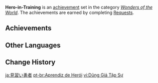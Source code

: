 {{Achievement Set Infobox
|title        = 
|primogems    = {{Achievement/Primogems|Hero-in-Training}}
|total        = {{Achievement/Total|Hero-in-Training}}
|category     = Wonders of the World
}}
'''Hero-in-Training''' is an [[achievement]] set in the category ''[[Wonders of the World]]''. The achievements are earned by completing [[Requests]].

==Achievements==
{{Achievements by Category Table|Hero-in-Training}}
<!--
==Notes==

==Trivia==
-->
==Other Languages==
{{Other Languages
|en      = Hero-in-Training
|zhs     = 见习勇者
|zhs_rm  = Jiànxí Yǒngzhě
|zht     = 見習勇者
|zht_rm  = Jiànxí Yǒngzhě
|zh_tl   = 
|ja      = 見習い勇者
|ja_rm   = Yonarai Yuusha
|ja_tl   = Apprentice Hero
|ko      = 견습 용사
|ko_rm   = Gyeonseup Yongsa
|ko_tl   = Probation Champion
|es      = Aprendiz de héroe
|es_tl   = Hero Apprentice
|fr      = Apprenti héros
|fr_tl   = Hero Apprentice
|ru      = Герой-практикант
|ru_tl   = Hero-Apprentice
|th      = ผู้กล้าฝึกหัด
|th_rm   = 
|th_tl   = 
|vi      = Dũng Giả Tập Sự
|vi_tl   = Apprentice Hero
|de      = Held auf Probe
|de_tl   = Hero on Probation
|id      = Pejuang dalam Pelatihan
|id_tl   = Fighter in Training
|pt      = Aprendiz de Herói
|pt_tl   = 
|tr      = Bir Kahraman Yetişiyor
|tr_tl   = 
|it      = Apprendista eroe
|it_tl   = 
}}

==Change History==
{{Change History|1.1}}
<!--
==References==
{{Reflist}}
-->

[[ja:見習い勇者]]
[[pt-br:Aprendiz de Herói]]
[[vi:Dũng Giả Tập Sự]]